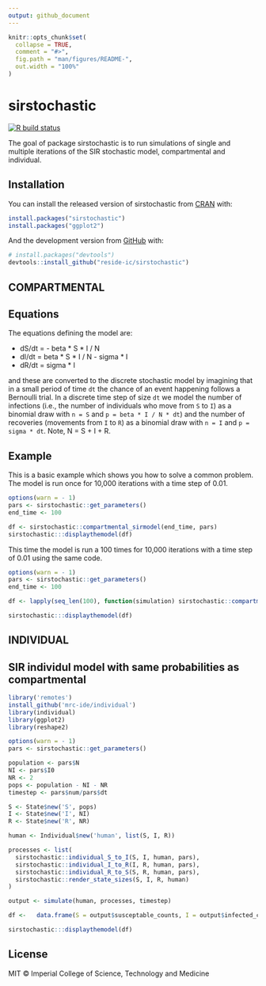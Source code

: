 ```yaml
---
output: github_document
---
```


<!-- README.md is generated from README.Rmd. Please edit that file -->

```r
knitr::opts_chunk$set(
  collapse = TRUE,
  comment = "#>",
  fig.path = "man/figures/README-",
  out.width = "100%"
)
```

# sirstochastic

<!-- badges: start -->
[![R build status](https://github.com/reside-ic/sirstochastic/workflows/R-CMD-check/badge.svg)](https://github.com/reside-ic/sirstochastic/actions)
<!-- badges: end -->

The goal of package sirstochastic is to run simulations of single and multiple iterations of the SIR stochastic model, compartmental and individual.

## Installation

You can install the released version of sirstochastic from [CRAN](https://CRAN.R-project.org) with:

``` r
install.packages("sirstochastic")
install.packages("ggplot2")
```

And the development version from [GitHub](https://github.com/) with:

``` r
# install.packages("devtools")
devtools::install_github("reside-ic/sirstochastic")
```
## COMPARTMENTAL
## Equations

The equations defining the model are:

* dS/dt = - beta * S * I / N
* dI/dt = beta * S * I / N - sigma * I
* dR/dt = sigma * I


and these are converted to the discrete stochastic model by imagining that in a small period of time `dt` the chance of an event happening follows a Bernoulli trial. In a discrete time step of size `dt` we model the number of infections (i.e., the number of individuals who move from `S` to `I`) as a binomial draw with `n = S` and `p = beta * I / N * dt`) and the number of recoveries (movements from `I` to `R`) as a binomial draw with `n = I` and `p = sigma * dt`. Note, N = S + I + R.

## Example

This is a basic example which shows you how to solve a common problem. The model is run once for 10,000 iterations with a time step of 0.01.

```r
options(warn = - 1) 
pars <- sirstochastic::get_parameters()
end_time <- 100

df <- sirstochastic::compartmental_sirmodel(end_time, pars)
sirstochastic:::displaythemodel(df)

```

This time the model is run a 100 times for 10,000 iterations with a time step of 0.01 using the same code.

```r
options(warn = - 1) 
pars <- sirstochastic::get_parameters()
end_time <- 100

df <- lapply(seq_len(100), function(simulation) sirstochastic::compartmental_sirmodel(end_time, pars))

sirstochastic:::displaythemodel(df) 

```

## INDIVIDUAL

## SIR individul model with same probabilities as compartmental

```r
library('remotes')
install_github('mrc-ide/individual')
library(individual)
library(ggplot2)
library(reshape2)

options(warn = - 1) 
pars <- sirstochastic::get_parameters()

population <- pars$N
NI <- pars$I0
NR <- 2
pops <- population - NI - NR
timestep <- pars$num/pars$dt

S <- State$new('S', pops)
I <- State$new('I', NI)
R <- State$new('R', NR)

human <- Individual$new('human', list(S, I, R))

processes <- list(
  sirstochastic::individual_S_to_I(S, I, human, pars),
  sirstochastic::individual_I_to_R(I, R, human, pars),
  sirstochastic::individual_R_to_S(S, R, human, pars),
  sirstochastic::render_state_sizes(S, I, R, human)
)

output <- simulate(human, processes, timestep)

df <-   data.frame(S = output$susceptable_counts, I = output$infected_counts, R = output$recovered_counts, time = output$time, type = "Individual",  legend = "Individual", stringsAsFactors = FALSE)

sirstochastic:::displaythemodel(df)

```

## License

MIT © Imperial College of Science, Technology and Medicine

